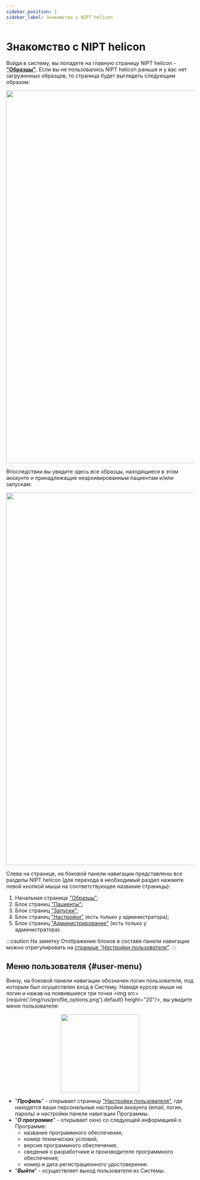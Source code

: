 ```yaml
---
sidebar_position: 1
sidebar_label: Знакомство с NIPT helicon
---
```


# Знакомство с NIPT helicon


<Login />

Войдя в систему, вы попадете на главную страницу NIPT helicon - **["Образцы"](/overview/samples)**.
Если вы не пользовались NIPT helicon раньше и у вас нет загруженных образцов, то страница будет выглядеть следующим
образом:

<p align="center">
<img src={require('/img/rus/empty_sample_page.png').default} width="1000"/>
</p>

Впоследствии вы увидите здесь все образцы, находящиеся в этом аккаунте и принадлежащие неархивированным пациентам
и/или запускам:

<p align="center">
<img src={require('/img/rus/samples_page.png').default} width="1000"/>
</p>

Слева на странице, на боковой панели навигации представлены все разделы NIPT helicon (для перехода в
необходимый раздел нажмите левой кнопкой мыши на соответствующее название страницы):
1. Начальная страница ["Образцы"](/overview/samples);
2. Блок страниц ["Пациенты"](/overview/patients);
3. Блок страниц ["Запуски"](/overview/runs);
4. Блок страниц ["Настройки"](/overview/settings) (есть только у администратора);
5. Блок страниц ["Администрирование"](/overview/administration) (есть только у администратора).

:::caution На заметку
Отображение блоков в составе панели навигации можно отрегулировать
на [странице "*Настройки пользователя*"](/settings/profile#navigation-panel).
:::

## Меню пользователя {#user-menu}

Внизу, на боковой панели навигации обозначен логин пользователя, под которым был осуществлен вход в Систему.
Наведя курсор мыши на логин и нажав на
появившиеся три точки <img src={require('/img/rus/profile_options.png').default} height="20"/>, вы увидите
меню пользователя:

<p align="center">
<img src={require('/img/rus/user_options.png').default} width="210"/>
</p>

- "***Профиль***" - открывает страницу ["Настройки пользователя"](/settings/profile), где
находятся ваши персональные настройки аккаунта (email, логин, пароль) и настройки панели
навигации Программы.
- "***О программе***" - открывает окно со следующей информацией о Программе:
    - название программного обеспечения;
    - номер технических условий;
    - версия программного обеспечения;
    - сведения о разработчике и производителе программного обеспечения;
    - номер и дата регистрационного удостоверения.
- "***Выйти***" - осуществляет выход пользователя из Системы.
